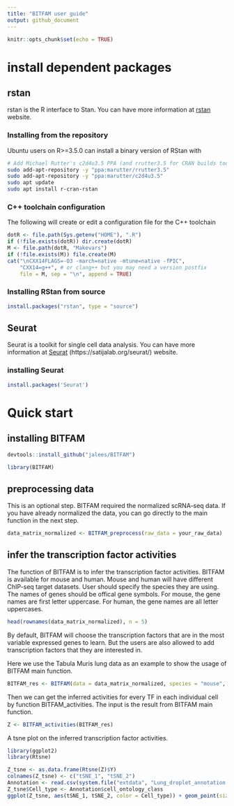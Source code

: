 ```yaml
---
title: "BITFAM user guide"
output: github_document
---
```


```r
knitr::opts_chunk$set(echo = TRUE)
```

# install dependent packages

## rstan 

rstan is the R interface to Stan. You can have more information at [rstan](https://mc-stan.org/rstan/) website.

### Installing from the repository

Ubuntu users on R>=3.5.0 can install a binary version of RStan with

```bash
# Add Michael Rutter's c2d4u3.5 PPA (and rrutter3.5 for CRAN builds too)
sudo add-apt-repository -y "ppa:marutter/rrutter3.5"
sudo add-apt-repository -y "ppa:marutter/c2d4u3.5"
sudo apt update
sudo apt install r-cran-rstan
```

### C++ toolchain configuration

The following will create or edit a configuration file for the C++ toolchain

```r
dotR <- file.path(Sys.getenv("HOME"), ".R")
if (!file.exists(dotR)) dir.create(dotR)
M <- file.path(dotR, "Makevars")
if (!file.exists(M)) file.create(M)
cat("\nCXX14FLAGS=-O3 -march=native -mtune=native -fPIC",
    "CXX14=g++", # or clang++ but you may need a version postfix
    file = M, sep = "\n", append = TRUE)
```

### Installing RStan from source

```r
install.packages("rstan", type = "source")
```

## Seurat 

Seurat is a toolkit for single cell data analysis. You can have more information at [Seurat] (https://satijalab.org/seurat/) website.

### installing Seurat

```r
install.packages('Seurat')
```

# Quick start

## installing BITFAM

```r
devtools::install_github("jalees/BITFAM")
```
```r
library(BITFAM)
```
## preprocessing data

This is an optional step. BITFAM required the normalized scRNA-seq data. If you have already normalized the data, you can go directly to the main function in the next step.

```r
data_matrix_normalized <- BITFAM_preprocess(raw_data = your_raw_data)
```

## infer the transcription factor activities

The function of BITFAM is to infer the transcription factor activities. BITFAM is available for mouse and human. Mouse and human will have different ChIP-seq target datasets. User should specify the species they are using. The names of genes should be offical gene symbols. For mouse, the gene names are first letter uppercase. For human, the gene names are all letter uppercases.

```r
head(rownames(data_matrix_normalized), n = 5)
```

By default, BITFAM will choose the transcription factors that are in the most variable expressed genes to learn. But the users are also allowed to add transcription factors that they are interested in. 

Here we use the Tabula Muris lung data as an example to show the usage of BITFAM main function.

```r
BITFAM_res <- BITFAM(data = data_matrix_normalized, species = "mouse", interseted_TF = c("Pax5", "Tal1"), ncores = 10)
```

Then we can get the inferred activities for every TF in each individual cell by function BITFAM_activities. The input is the result from BITFAM main function.

```r
Z <- BITFAM_activities(BITFAM_res)
```

A tsne plot on the inferred transcription factor activities. 

```r
library(ggplot2)
library(Rtsne)

Z_tsne <- as.data.frame(Rtsne(Z)$Y)
colnames(Z_tsne) <- c("tSNE_1", "tSNE_2")
Annotation <- read.csv(system.file("extdata", "Lung_droplet_annotation.csv", package = "BITFAM"), stringsAsFactors = F)
Z_tsne$Cell_type <- Annotation$cell_ontology_class
ggplot(Z_tsne, aes(tSNE_1, tSNE_2, color = Cell_type)) + geom_point(size=0.8)
```


